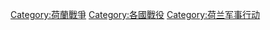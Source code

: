 {{Catnav|頁面分類|历史|各國歷史|荷蘭历史|荷蘭战争}}
{{Catnav|頁面分類|人类社会|战争|战役|各国战役}}
{{Catnav|頁面分類|人类社会|战争|各国战争|荷蘭战争}}
{{Catnav|頁面分類|人类社会|战争|各国战争|各国战役}}
{{Commonscat|Battles involving the Netherlands}}

[[Category:荷蘭戰爭|Category:荷蘭戰爭]]
[[Category:各國戰役|Category:各國戰役]]
[[Category:荷兰军事行动|Category:荷兰军事行动]]